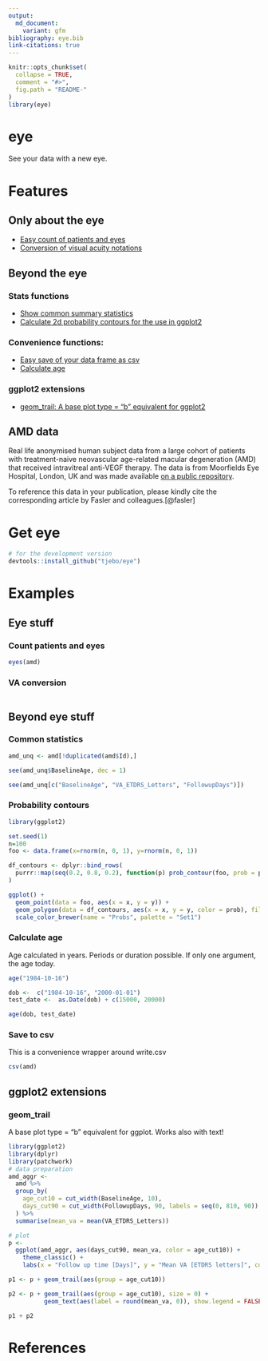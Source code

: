 ```yaml
---
output:
  md_document:
    variant: gfm
bibliography: eye.bib
link-citations: true
---
```


<!-- README.md is generated from README.Rmd. Please edit that file -->

```r
knitr::opts_chunk$set(
  collapse = TRUE,
  comment = "#>",
  fig.path = "README-"
)
library(eye)
```

# eye

See your data with a new eye. 

# Features
## Only about the eye
- [Easy count of patients and eyes](#count-patients-and-eyes)
- [Conversion of visual acuity notations](#va-conversion)

## Beyond the eye
### Stats functions
- [Show common summary statistics](#basic-statistics)
- [Calculate 2d probability contours for the use in ggplot2](#probability-contours)

### Convenience functions: 
- [Easy save of your data frame as csv](#save-to-csv)
- [Calculate age](#calculate-age)

### ggplot2 extensions 
- [geom_trail: A base plot type = "b" equivalent for ggplot2](#geom_trail)

## AMD data 
Real life anonymised human subject data from a large cohort of patients with treatment-naive neovascular age-related macular degeneration (AMD) that received intravitreal anti-VEGF therapy. The data is from Moorfields Eye Hospital, London, UK and was made available [on a public repository](https://datadryad.org/stash/dataset/doi:10.5061/dryad.97r9289). 

To reference this data in your publication, please kindly cite the corresponding article by Fasler and colleagues.[@fasler] 

# Get eye 
```r
# for the development version 
devtools::install_github("tjebo/eye")
```

# Examples
## Eye stuff
### Count patients and eyes
```r
eyes(amd)
```

### VA conversion
```r

```

## Beyond eye stuff
### Common statistics
```r
amd_unq <- amd[!duplicated(amd$Id),]

see(amd_unq$BaselineAge, dec = 1)

see(amd_unq[c("BaselineAge", "VA_ETDRS_Letters", "FollowupDays")])
```

### Probability contours
```r
library(ggplot2)

set.seed(1)
n=100
foo <- data.frame(x=rnorm(n, 0, 1), y=rnorm(n, 0, 1))

df_contours <- dplyr::bind_rows(
  purrr::map(seq(0.2, 0.8, 0.2), function(p) prob_contour(foo, prob = p))
)

ggplot() +
  geom_point(data = foo, aes(x = x, y = y)) +
  geom_polygon(data = df_contours, aes(x = x, y = y, color = prob), fill = NA) +
  scale_color_brewer(name = "Probs", palette = "Set1")
```

### Calculate age
Age calculated in years. Periods or duration possible. If only one argument, the age today.
```r
age("1984-10-16")

dob <-  c("1984-10-16", "2000-01-01")
test_date <-  as.Date(dob) + c(15000, 20000)

age(dob, test_date)
```

### Save to csv 
This is a convenience wrapper around write.csv
```r
csv(amd)
```

## ggplot2 extensions
### geom_trail
A base plot type = "b" equivalent for ggplot. Works also with text!
```r
library(ggplot2)
library(dplyr)
library(patchwork)
# data preparation
amd_aggr <-
  amd %>%
  group_by(
    age_cut10 = cut_width(BaselineAge, 10),
    days_cut90 = cut_width(FollowupDays, 90, labels = seq(0, 810, 90))
  ) %>%
  summarise(mean_va = mean(VA_ETDRS_Letters))

# plot
p <-
  ggplot(amd_aggr, aes(days_cut90, mean_va, color = age_cut10)) +
    theme_classic() +
    labs(x = "Follow up time [Days]", y = "Mean VA [ETDRS letters]", color = "Age strata")

p1 <- p + geom_trail(aes(group = age_cut10))

p2 <- p + geom_trail(aes(group = age_cut10), size = 0) +
          geom_text(aes(label = round(mean_va, 0)), show.legend = FALSE)

p1 + p2
```

# References


